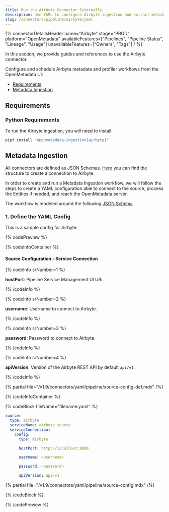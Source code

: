 ```yaml
---
title: Run the Airbyte Connector Externally
description: Use YAML to configure Airbyte ingestion and extract metadata from pipeline sources and syncs.
slug: /connectors/pipeline/airbyte/yaml
---
```









{% connectorDetailsHeader
name="Airbyte"
stage="PROD"
platform="OpenMetadata"
availableFeatures=["Pipelines", "Pipeline Status", "Lineage", "Usage"]
unavailableFeatures=["Owners", "Tags"]
/ %}

In this section, we provide guides and references to use the Airbyte connector.

Configure and schedule Airbyte metadata and profiler workflows from the OpenMetadata UI:

- [Requirements](#requirements)
- [Metadata Ingestion](#metadata-ingestion)

<ExternalIngestionDeployment />

## Requirements

### Python Requirements

<PythonRequirements />

To run the Airbyte ingestion, you will need to install:

```bash
pip3 install "openmetadata-ingestion[airbyte]"
```

## Metadata Ingestion

All connectors are defined as JSON Schemas.
[Here](https://github.com/open-metadata/OpenMetadata/blob/main/openmetadata-spec/src/main/resources/json/schema/entity/services/connections/pipeline/airbyteConnection.json)
you can find the structure to create a connection to Airbyte.

In order to create and run a Metadata Ingestion workflow, we will follow
the steps to create a YAML configuration able to connect to the source,
process the Entities if needed, and reach the OpenMetadata server.

The workflow is modeled around the following
[JSON Schema](https://github.com/open-metadata/OpenMetadata/blob/main/openmetadata-spec/src/main/resources/json/schema/metadataIngestion/workflow.json)

### 1. Define the YAML Config

This is a sample config for Airbyte:

{% codePreview %}

{% codeInfoContainer %}

#### Source Configuration - Service Connection

{% codeInfo srNumber=1 %}

**hostPort**: Pipeline Service Management UI URL

{% /codeInfo %}

{% codeInfo srNumber=2 %}

**username**: Username to connect to Airbyte.

{% /codeInfo %}

{% codeInfo srNumber=3 %}

**password**: Password to connect to Airbyte.

{% /codeInfo %}

{% codeInfo srNumber=4 %}

**apiVersion**: Version of the Airbyte REST API by default `api/v1`.

{% /codeInfo %}


{% partial file="/v1.9/connectors/yaml/pipeline/source-config-def.mdx" /%}

<IngestionSinkDef />

<WorkflowConfigDef />


{% /codeInfoContainer %}

{% codeBlock fileName="filename.yaml" %}


```yaml {% isCodeBlock=true %}
source:
  type: airbyte
  serviceName: airbyte_source
  serviceConnection:
    config:
      type: Airbyte
```
```yaml {% srNumber=1 %}
      hostPort: http://localhost:8000
```
```yaml {% srNumber=2 %}
      username: <username>
```
```yaml {% srNumber=3 %}
      password: <password>
```
```yaml {% srNumber=4 %}
      apiVersion: api/v1
```

{% partial file="/v1.9/connectors/yaml/pipeline/source-config.mdx" /%}

<IngestionSink />

<WorkflowConfig />

{% /codeBlock %}

{% /codePreview %}

<IngestionCli />
